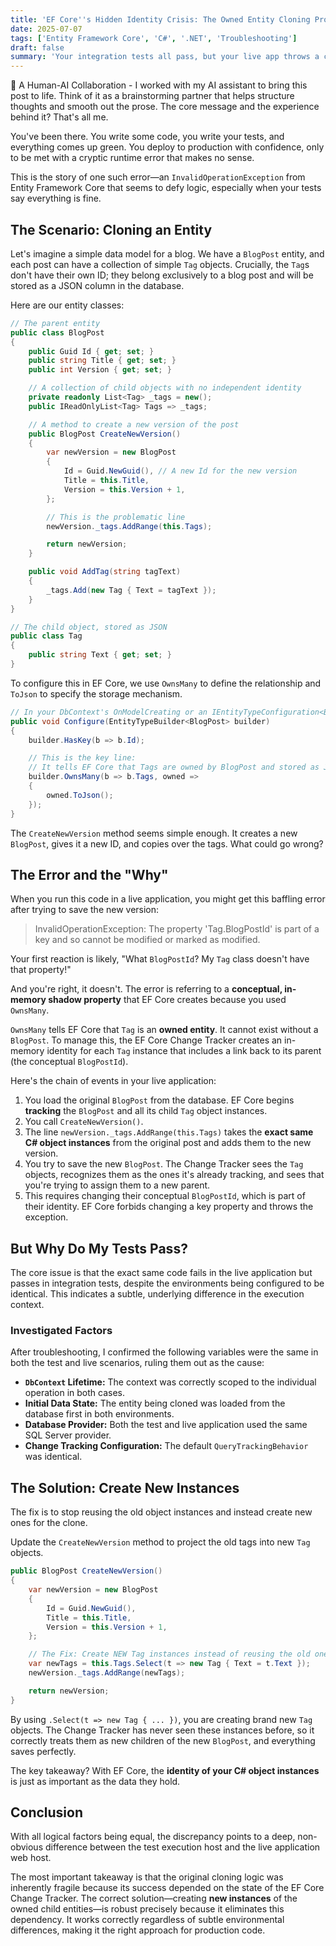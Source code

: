 ```yaml
---
title: 'EF Core''s Hidden Identity Crisis: The Owned Entity Cloning Problem'
date: 2025-07-07
tags: ['Entity Framework Core', 'C#', '.NET', 'Troubleshooting']
draft: false
summary: 'Your integration tests all pass, but your live app throws a cryptic EF Core error about modifying a key that doesn''t even exist. Let''s dive into the fascinating reason why and how to fix it.'
---
```


🤝 A Human-AI Collaboration - I worked with my AI assistant to bring this post to life. Think of it as a brainstorming partner that helps structure thoughts and smooth out the prose. The core message and the experience behind it? That's all me.

You've been there. You write some code, you write your tests, and everything comes up green. You deploy to production with confidence, only to be met with a cryptic runtime error that makes no sense.

This is the story of one such error—an `InvalidOperationException` from Entity Framework Core that seems to defy logic, especially when your tests say everything is fine.

## The Scenario: Cloning an Entity

Let's imagine a simple data model for a blog. We have a `BlogPost` entity, and each post can have a collection of simple `Tag` objects. Crucially, the `Tag`s don't have their own ID; they belong exclusively to a blog post and will be stored as a JSON column in the database.

Here are our entity classes:

```csharp
// The parent entity
public class BlogPost
{
    public Guid Id { get; set; }
    public string Title { get; set; }
    public int Version { get; set; }

    // A collection of child objects with no independent identity
    private readonly List<Tag> _tags = new();
    public IReadOnlyList<Tag> Tags => _tags;

    // A method to create a new version of the post
    public BlogPost CreateNewVersion()
    {
        var newVersion = new BlogPost
        {
            Id = Guid.NewGuid(), // A new Id for the new version
            Title = this.Title,
            Version = this.Version + 1,
        };

        // This is the problematic line
        newVersion._tags.AddRange(this.Tags);

        return newVersion;
    }

    public void AddTag(string tagText)
    {
        _tags.Add(new Tag { Text = tagText });
    }
}

// The child object, stored as JSON
public class Tag
{
    public string Text { get; set; }
}
```

To configure this in EF Core, we use `OwnsMany` to define the relationship and `ToJson` to specify the storage mechanism.

```csharp
// In your DbContext's OnModelCreating or an IEntityTypeConfiguration<BlogPost>
public void Configure(EntityTypeBuilder<BlogPost> builder)
{
    builder.HasKey(b => b.Id);

    // This is the key line:
    // It tells EF Core that Tags are owned by BlogPost and stored as JSON.
    builder.OwnsMany(b => b.Tags, owned =>
    {
        owned.ToJson();
    });
}
```

The `CreateNewVersion` method seems simple enough. It creates a new `BlogPost`, gives it a new ID, and copies over the tags. What could go wrong?



## The Error and the "Why"

When you run this code in a live application, you might get this baffling error after trying to save the new version:

> InvalidOperationException: The property 'Tag.BlogPostId' is part of a key and so cannot be modified or marked as modified.

Your first reaction is likely, "What `BlogPostId`? My `Tag` class doesn't have that property\!"

And you're right, it doesn't. The error is referring to a **conceptual, in-memory shadow property** that EF Core creates because you used `OwnsMany`.

`OwnsMany` tells EF Core that `Tag` is an **owned entity**. It cannot exist without a `BlogPost`. To manage this, the EF Core Change Tracker creates an in-memory identity for each `Tag` instance that includes a link back to its parent (the conceptual `BlogPostId`).

Here's the chain of events in your live application:

1.  You load the original `BlogPost` from the database. EF Core begins **tracking** the `BlogPost` and all its child `Tag` object instances.
2.  You call `CreateNewVersion()`.
3.  The line `newVersion._tags.AddRange(this.Tags)` takes the **exact same C\# object instances** from the original post and adds them to the new version.
4.  You try to save the new `BlogPost`. The Change Tracker sees the `Tag` objects, recognizes them as the ones it's already tracking, and sees that you're trying to assign them to a new parent.
5.  This requires changing their conceptual `BlogPostId`, which is part of their identity. EF Core forbids changing a key property and throws the exception.

## But Why Do My Tests Pass?

The core issue is that the exact same code fails in the live application but passes in integration tests, despite the environments being configured to be identical. This indicates a subtle, underlying difference in the execution context.

### Investigated Factors

After troubleshooting, I confirmed the following variables were the same in both the test and live scenarios, ruling them out as the cause:

* **`DbContext` Lifetime:** The context was correctly scoped to the individual operation in both cases.
* **Initial Data State:** The entity being cloned was loaded from the database first in both environments.
* **Database Provider:** Both the test and live application used the same SQL Server provider.
* **Change Tracking Configuration:** The default `QueryTrackingBehavior` was identical.

## The Solution: Create New Instances

The fix is to stop reusing the old object instances and instead create new ones for the clone.

Update the `CreateNewVersion` method to project the old tags into new `Tag` objects.

```csharp
public BlogPost CreateNewVersion()
{
    var newVersion = new BlogPost
    {
        Id = Guid.NewGuid(),
        Title = this.Title,
        Version = this.Version + 1,
    };

    // The Fix: Create NEW Tag instances instead of reusing the old ones
    var newTags = this.Tags.Select(t => new Tag { Text = t.Text });
    newVersion._tags.AddRange(newTags);

    return newVersion;
}
```

By using `.Select(t => new Tag { ... })`, you are creating brand new `Tag` objects. The Change Tracker has never seen these instances before, so it correctly treats them as new children of the new `BlogPost`, and everything saves perfectly.

The key takeaway? With EF Core, the **identity of your C\# object instances** is just as important as the data they hold.

## Conclusion

With all logical factors being equal, the discrepancy points to a deep, non-obvious difference between the test execution host and the live application web host.

The most important takeaway is that the original cloning logic was inherently fragile because its success depended on the state of the EF Core Change Tracker. The correct solution—creating **new instances** of the owned child entities—is robust precisely because it eliminates this dependency. It works correctly regardless of subtle environmental differences, making it the right approach for production code.
